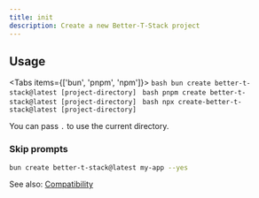 ```yaml
---
title: init
description: Create a new Better-T-Stack project
---
```


## Usage

<Tabs items={['bun', 'pnpm', 'npm']}>
  <Tab value="bun">
    ```bash
    bun create better-t-stack@latest [project-directory]
    ```
  </Tab>
  <Tab value="pnpm">
    ```bash
    pnpm create better-t-stack@latest [project-directory]
    ```
  </Tab>
  <Tab value="npm">
    ```bash
    npx create-better-t-stack@latest [project-directory]
    ```
  </Tab>
</Tabs>

You can pass `.` to use the current directory.

### Skip prompts

```bash
bun create better-t-stack@latest my-app --yes
```

See also: [Compatibility](/docs/compatibility)

